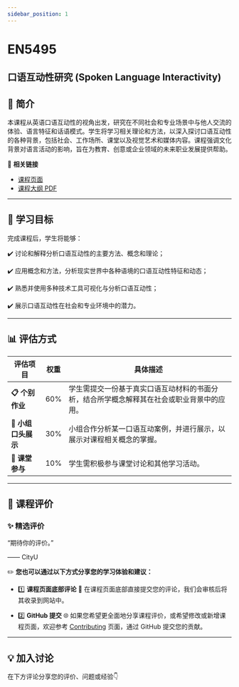 ```yaml
---
sidebar_position: 1
---
```


# EN5495
## 口语互动性研究 (Spoken Language Interactivity)

## **📘 简介**
本课程从英语口语互动性的视角出发，研究在不同社会和专业场景中与他人交流的体验、语言特征和话语模式。学生将学习相关理论和方法，以深入探讨口语互动性的各种背景，包括社会、工作场所、课堂以及视觉艺术和媒体内容。课程强调文化背景对语言活动的影响，旨在为教育、创意或企业领域的未来职业发展提供帮助。

🔗 **相关链接**
- [课程页面](https://www.cityu.edu.hk/catalogue/pg/202425/course/EN5495.htm)
- [课程大纲 PDF](https://www.cityu.edu.hk/catalogue/pg/202425/course/EN5495.pdf)

---

## **🎯 学习目标**

完成课程后，学生将能够：

✔️ 讨论和解释分析口语互动性的主要方法、概念和理论；

✔️ 应用概念和方法，分析现实世界中各种语境的口语互动性特征和动态；

✔️ 熟悉并使用多种技术工具可视化与分析口语互动性；

✔️ 展示口语互动性在社会和专业环境中的潜力。

---

## **📊 评估方式**

| **评估项目**          | **权重** | **具体描述**                                                                                       |
|----------------------|---------|---------------------------------------------------------------------------------------------------|
| **📋 个别作业**        | 60%     | 学生需提交一份基于真实口语互动材料的书面分析，结合所学概念解释其在社会或职业背景中的应用。        |
| **📢 小组口头展示**    | 30%     | 小组合作分析某一口语互动案例，并进行展示，以展示对课程相关概念的掌握。                           |
| **📂 课堂参与**        | 10%     | 学生需积极参与课堂讨论和其他学习活动。                                                            |

---

## **💬 课程评价**

### ✨ **精选评价**
<div className={commentStyles.commentBox}>
    <p className={commentStyles.commentText}>
        “期待你的评价。”
    </p>
    <p className={commentStyles.commentAuthor}>—— CityU</p>
</div>

✏️ **您也可以通过以下方式分享您的学习体验和建议：**

- 1️⃣ **课程页面底部评论**
💬 在课程页面底部直接提交您的评论，我们会审核后将其收录到网站中。

- 2️⃣ **GitHub 提交**
🌐 如果您希望更全面地分享课程评价，或希望修改或新增课程页面，欢迎参考 [Contributing](/contributing) 页面，通过 GitHub 提交您的贡献。

---

## **💡 加入讨论**

在下方评论分享您的评价、问题或经验👇
<Utterances />

